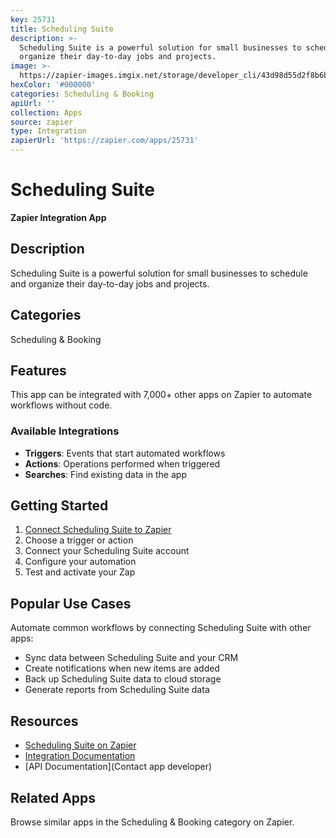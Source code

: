 ```yaml
---
key: 25731
title: Scheduling Suite
description: >-
  Scheduling Suite is a powerful solution for small businesses to schedule and
  organize their day-to-day jobs and projects.
image: >-
  https://zapier-images.imgix.net/storage/developer_cli/43d98d55d2f8b6b1b1964e2a025e26df.png?auto=format%2Ccompress&ixlib=python-3.0.0&q=50
hexColor: '#000000'
categories: Scheduling & Booking
apiUrl: ''
collection: Apps
source: zapier
type: Integration
zapierUrl: 'https://zapier.com/apps/25731'
---
```

# Scheduling Suite

**Zapier Integration App**

## Description

Scheduling Suite is a powerful solution for small businesses to schedule and organize their day-to-day jobs and projects.

## Categories

Scheduling & Booking

## Features

This app can be integrated with 7,000+ other apps on Zapier to automate workflows without code.

### Available Integrations

- **Triggers**: Events that start automated workflows
- **Actions**: Operations performed when triggered
- **Searches**: Find existing data in the app

## Getting Started

1. [Connect Scheduling Suite to Zapier](https://zapier.com/apps/25731)
2. Choose a trigger or action
3. Connect your Scheduling Suite account
4. Configure your automation
5. Test and activate your Zap

## Popular Use Cases

Automate common workflows by connecting Scheduling Suite with other apps:

- Sync data between Scheduling Suite and your CRM
- Create notifications when new items are added
- Back up Scheduling Suite data to cloud storage
- Generate reports from Scheduling Suite data

## Resources

- [Scheduling Suite on Zapier](https://zapier.com/apps/25731)
- [Integration Documentation](https://zapier.com/apps/25731/integrations)
- [API Documentation](Contact app developer)

## Related Apps

Browse similar apps in the Scheduling & Booking category on Zapier.
